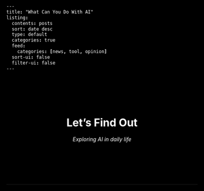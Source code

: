 ```yaml
---
title: "What Can You Do With AI"
listing:
  contents: posts
  sort: date desc
  type: default
  categories: true
  feed:
    categories: [news, tool, opinion]
  sort-ui: false
  filter-ui: false
---
```


<style>
.hero-banner {
  text-align: center;
  background: url('images/banner.jpg');
  background-size: cover;
  background-position: center;
  padding: 4rem 0;
  color: white;
  margin-bottom: 2rem;
}
</style>

<div class="hero-banner">
  <h1>Let's Find Out</h1>
  <em>Exploring AI in daily life</em>
</div>

---
<style>
.hero-banner {
  text-align: center;
  background: url('Images/banner.jpg');
  background-size: cover;
  background-position: center;
  padding: 4rem 0;
  color: white;
  margin-bottom: 2rem;
}

/* Dark theme for entire page */
body, html {
  background-color: black !important;
  color: white !important;
}

/* All text elements white */
h1, h2, h3, h4, h5, h6, p, div, span {
  color: white !important;
}

/* Links light blue */
a {
  color: #87CEEB !important;
}

a:hover {
  color: #ADD8E6 !important;
}

/* Move categories down */
.sidebar {
  margin-top: 3rem !important;
}
</style>